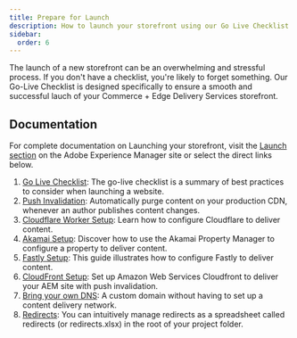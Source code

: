 ```yaml
---
title: Prepare for Launch
description: How to launch your storefront using our Go Live Checklist.
sidebar:
  order: 6
---
```



The launch of a new storefront can be an overwhelming and stressful process. If you don't have a checklist, you're likely to forget something. Our Go-Live Checklist is designed specifically to ensure a smooth and successful lauch of your Commerce + Edge Delivery Services storefront.

## Documentation

For complete documentation on Launching your storefront, visit the [Launch section](https://www.aem.live/docs/#launch) on the Adobe Experience Manager site or select the direct links below.

<Callouts color="#eb1000">

1. [Go Live Checklist](https://www.aem.live/docs/go-live-checklist): The go-live checklist is a summary of best practices to consider when launching a website.
1. [Push Invalidation](https://www.aem.live/docs/setup-byo-cdn-push-invalidation): Automatically purge content on your production CDN, whenever an author publishes content changes.
1. [Cloudflare Worker Setup](https://www.aem.live/docs/byo-cdn-cloudflare-worker-setup): Learn how to configure Cloudflare to deliver content.
1. [Akamai Setup](https://www.aem.live/docs/byo-cdn-akamai-setup): Discover how to use the Akamai Property Manager to configure a property to deliver content.
1. [Fastly Setup](https://www.aem.live/docs/byo-cdn-fastly-setup): This guide illustrates how to configure Fastly to deliver content.
1. [CloudFront Setup](https://www.aem.live/docs/byo-cdn-cloudfront-setup): Set up Amazon Web Services Cloudfront to deliver your AEM site with push invalidation.
1. [Bring your own DNS](https://www.aem.live/docs/byo-dns): A custom domain without having to set up a content delivery network.
1. [Redirects](https://www.aem.live/docs/redirects): You can intuitively manage redirects as a spreadsheet called redirects (or redirects.xlsx) in the root of your project folder.

</Callouts>

